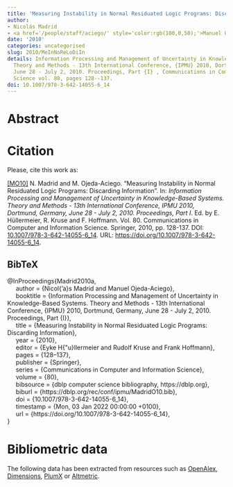 ```yaml
---
title: 'Measuring Instability in Normal Residuated Logic Programs: Discarding Information'
author:
- Nicolás Madrid
- <a href='/people/staff/aciego/' style='color:rgb(100,0,50);'>Manuel Ojeda-Aciego</a>
date: '2010'
categories: uncategorised
slug: 2010/MeInNoReLoDiIn
details: Information Processing and Management of Uncertainty in Knowledge-Based Systems.
  Theory and Methods - 13th International Conference, {IPMU} 2010, Dortmund, Germany,
  June 28 - July 2, 2010. Proceedings, Part {I} , Communications in Computer and Information
  Science vol. 80, pages 128--137.
doi: 10.1007/978-3-642-14055-6_14
---
```




# Abstract










# Citation
Please, cite this work as:


<a name=bib-Madrid2010a></a>[[MO10]](#cite-Madrid2010a) N. Madrid and M. Ojeda-Aciego. “Measuring Instability in Normal Residuated Logic Programs: Discarding Information”. In: _Information Processing and Management of Uncertainty in Knowledge-Based Systems. Theory and Methods - 13th International Conference, IPMU 2010, Dortmund, Germany, June 28 - July 2, 2010. Proceedings, Part I_. Ed. by E. Hüllermeier, R. Kruse and F. Hoffmann. Vol. 80. Communications in Computer and Information Science. Springer, 2010, pp. 128-137. DOI: [10.1007/978-3-642-14055-6\_14](https://doi.org/10.1007%2F978-3-642-14055-6%5C_14). URL: [https://doi.org/10.1007/978-3-642-14055-6\_14](https://doi.org/10.1007/978-3-642-14055-6\_14).

::: {.callout-note appearance="minimal" collapse=true}

## BibTeX

@InProceedings{Madrid2010a,<br>&nbsp;&nbsp;&nbsp;&nbsp;  author = {Nicol{\a'a}s Madrid and Manuel Ojeda-Aciego},<br>&nbsp;&nbsp;&nbsp;&nbsp;  booktitle = {Information Processing and Management of Uncertainty in Knowledge-Based Systems. Theory and Methods - 13th International Conference, {IPMU} 2010, Dortmund, Germany, June 28 - July 2, 2010. Proceedings, Part {I}},<br>&nbsp;&nbsp;&nbsp;&nbsp;  title = {Measuring Instability in Normal Residuated Logic Programs: Discarding Information},<br>&nbsp;&nbsp;&nbsp;&nbsp;  year = {2010},<br>&nbsp;&nbsp;&nbsp;&nbsp;  editor = {Eyke H{\"u}llermeier and Rudolf Kruse and Frank Hoffmann},<br>&nbsp;&nbsp;&nbsp;&nbsp;  pages = {128--137},<br>&nbsp;&nbsp;&nbsp;&nbsp;  publisher = {Springer},<br>&nbsp;&nbsp;&nbsp;&nbsp;  series = {Communications in Computer and Information Science},<br>&nbsp;&nbsp;&nbsp;&nbsp;  volume = {80},<br>&nbsp;&nbsp;&nbsp;&nbsp;  bibsource = {dblp computer science bibliography, https://dblp.org},<br>&nbsp;&nbsp;&nbsp;&nbsp;  biburl = {https://dblp.org/rec/conf/ipmu/MadridO10.bib},<br>&nbsp;&nbsp;&nbsp;&nbsp;  doi = {10.1007/978-3-642-14055-6\_14},<br>&nbsp;&nbsp;&nbsp;&nbsp;  timestamp = {Mon, 03 Jan 2022 00:00:00 +0100},<br>&nbsp;&nbsp;&nbsp;&nbsp;  url = {https://doi.org/10.1007/978-3-642-14055-6\_14},<br>}

:::



# Bibliometric data


The following data has been extracted from resources such as [OpenAlex](https://openalex.org/), [Dimensions](https://app.dimensions.ai/), [PlumX](https://www.elsevier.com/insights/metrics/plumx) or [Altmetric](https://www.altmetric.com/).

<div style="display: flex; justify-content: center; align-items: center; height: 100%;">
<span class="__dimensions_badge_embed__" data-doi="10.1007/978-3-642-14055-6_14" data-legend="always"></span></div><script async src="https://badge.dimensions.ai/badge.js" charset="utf-8"></script>

<div style="display: flex; justify-content: center; align-items: center; height: 100%;">
<a href="https://plu.mx/plum/a/?doi=10.1007/978-3-642-14055-6_14" class="plumx-details" data-site="plum" data-hide-when-empty="true">Measuring Instability in Normal Residuated Logic Programs: Discarding Information</a></div>

<div style="display: flex; justify-content: center; align-items: center; height: 100%;">
<script type="text/javascript" src="https://d1bxh8uas1mnw7.cloudfront.net/assets/embed.js"></script><div data-badge-type="medium-donut" class="altmetric-embed" data-badge-details="right" data-doi="10.1007/978-3-642-14055-6_14"></div></div>


## Cites

The following graph plots the number of cites received by this work from its publication, on a yearly basis.

```r
#| echo: false
#| results: asis
#| warning: false
#| message: false
source(here::here('scripts', 'manage_publications.R'))
df <- readRDS('citation_history.rds')
plot_citation_history(df)
```



## Papers citing this work

The following is a non-exhaustive list of papers that cite this work:


<a name=bib-Cornejo_20171></a>[[1]](#cite-Cornejo_20171) M. E. Cornejo, D. Lobo, and J. Medina. “Measuring the Incoherent Information in Multi-adjoint Normal Logic Programs”. In: _Advances in Fuzzy Logic and Technology 2017_. Springer International Publishing, Sep. 2017, p. 521–533. ISBN: 9783319668307. DOI: [10.1007/978-3-319-66830-7_47](https://doi.org/10.1007%2F978-3-319-66830-7_47). URL: [http://dx.doi.org/10.1007/978-3-319-66830-7_47](http://dx.doi.org/10.1007/978-3-319-66830-7_47).

<a name=bib-Cornejo_2017></a>[[2]](#cite-Cornejo_2017) M. E. Cornejo, D. Lobo, and J. Medina. “Selecting the Coherence Notion in Multi-adjoint Normal Logic Programming”. In: _Advances in Computational Intelligence_. Springer International Publishing, 2017, p. 447–457. ISBN: 9783319591537. DOI: [10.1007/978-3-319-59153-7_39](https://doi.org/10.1007%2F978-3-319-59153-7_39). URL: [http://dx.doi.org/10.1007/978-3-319-59153-7_39](http://dx.doi.org/10.1007/978-3-319-59153-7_39).

<a name=bib-Janssen_2012></a>[[3]](#cite-Janssen_2012) J. Janssen, S. Schockaert, D. Vermeir, et al. “A core language for fuzzy answer set programming”. In: _International Journal of Approximate Reasoning_ 53.4 (Jun. 2012), p. 660–692. ISSN: 0888-613X. DOI: [10.1016/j.ijar.2012.01.005](https://doi.org/10.1016%2Fj.ijar.2012.01.005). URL: [http://dx.doi.org/10.1016/j.ijar.2012.01.005](http://dx.doi.org/10.1016/j.ijar.2012.01.005).

<a name=bib-Janssen_2011></a>[[4]](#cite-Janssen_2011) J. Janssen, S. Schockaert, D. Vermeir, et al. “Aggregated Fuzzy Answer Set Programming”. In: _Annals of Mathematics and Artificial Intelligence_ 63.2 (Aug. 2011), p. 103–147. ISSN: 1573-7470. DOI: [10.1007/s10472-011-9256-8](https://doi.org/10.1007%2Fs10472-011-9256-8). URL: [http://dx.doi.org/10.1007/s10472-011-9256-8](http://dx.doi.org/10.1007/s10472-011-9256-8).

<a name=bib-Madrid_2011></a>[[5]](#cite-Madrid_2011) N. Madrid and M. Ojeda-Aciego. “Measuring Inconsistency in Fuzzy Answer Set Semantics”. In: _IEEE Transactions on Fuzzy Systems_ 19.4 (Aug. 2011), p. 605–622. ISSN: 1941-0034. DOI: [10.1109/tfuzz.2011.2114669](https://doi.org/10.1109%2Ftfuzz.2011.2114669). URL: [http://dx.doi.org/10.1109/tfuzz.2011.2114669](http://dx.doi.org/10.1109/tfuzz.2011.2114669).

<a name=bib-Madrid_2010></a>[[6]](#cite-Madrid_2010) N. Madrid and M. Ojeda-Aciego. “Measuring instability in normal residuated logic programs: Adding information”. In: _International Conference on Fuzzy Systems_. IEEE, Jul. 2010, p. 1–7. DOI: [10.1109/fuzzy.2010.5584819](https://doi.org/10.1109%2Ffuzzy.2010.5584819). URL: [http://dx.doi.org/10.1109/fuzzy.2010.5584819](http://dx.doi.org/10.1109/fuzzy.2010.5584819).

<a name=bib-Madrid_2013></a>[[7]](#cite-Madrid_2013) N. Madrid and M. Ojeda-Aciego. “On the measure of incoherent information in extended multi-adjoint logic programs”. In: _2013 IEEE Symposium on Foundations of Computational Intelligence (FOCI)_. IEEE, Apr. 2013, p. 30–37. DOI: [10.1109/foci.2013.6602452](https://doi.org/10.1109%2Ffoci.2013.6602452). URL: [http://dx.doi.org/10.1109/foci.2013.6602452](http://dx.doi.org/10.1109/foci.2013.6602452).

<a name=bib-Madrid_20111></a>[[8]](#cite-Madrid_20111) N. Madrid and M. Ojeda-Aciego. “On the use of fuzzy stable models for inconsistent classical logic programs”. In: _2011 IEEE Symposium on Foundations of Computational Intelligence (FOCI)_. IEEE, Apr. 2011, p. 115–121. DOI: [10.1109/foci.2011.5949476](https://doi.org/10.1109%2Ffoci.2011.5949476). URL: [http://dx.doi.org/10.1109/foci.2011.5949476](http://dx.doi.org/10.1109/foci.2011.5949476).

<a name=bib-Ulbricht_2020></a>[[9]](#cite-Ulbricht_2020) M. Ulbricht, M. Thimm, and G. Brewka. “Handling and measuring inconsistency in non-monotonic logics”. In: _Artificial Intelligence_ 286 (Sep. 2020), p. 103344. ISSN: 0004-3702. DOI: [10.1016/j.artint.2020.103344](https://doi.org/10.1016%2Fj.artint.2020.103344). URL: [http://dx.doi.org/10.1016/j.artint.2020.103344](http://dx.doi.org/10.1016/j.artint.2020.103344).

<a name=bib-Ulbricht_2016></a>[[10]](#cite-Ulbricht_2016) M. Ulbricht, M. Thimm, and G. Brewka. “Measuring Inconsistency in Answer Set Programs”. In: _Logics in Artificial Intelligence_. Springer International Publishing, 2016, p. 577–583. ISBN: 9783319487588. DOI: [10.1007/978-3-319-48758-8_42](https://doi.org/10.1007%2F978-3-319-48758-8_42). URL: [http://dx.doi.org/10.1007/978-3-319-48758-8_42](http://dx.doi.org/10.1007/978-3-319-48758-8_42).

